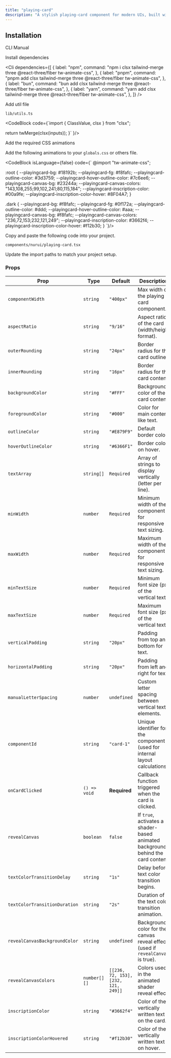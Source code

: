 ```yaml
---
title: "playing-card"
description: "A stylish playing-card component for modern UIs, built with accessibility and animation in mind."
---
```


<ComponentPreview componentName="playingCard" />

## Installation

<Tabs defaultValue="cli">

<TabsList>
  <TabsTrigger value="cli">CLI</TabsTrigger>
  <TabsTrigger value="manual">Manual</TabsTrigger>
</TabsList>

<TabsContent value="cli">
  <Cli />
</TabsContent>

<TabsContent value="manual">

<Steps>

<Step>Install dependencies</Step>

<Cli
  dependencies={[
    {
      label: "npm",
      command: "npm i clsx tailwind-merge three @react-three/fiber tw-animate-css",
    },
    {
      label: "pnpm",
      command: "pnpm add clsx tailwind-merge three @react-three/fiber tw-animate-css",
    },
    {
      label: "bun",
      command: "bun add clsx tailwind-merge three @react-three/fiber tw-animate-css",
    },
    {
      label: "yarn",
      command: "yarn add clsx tailwind-merge three @react-three/fiber tw-animate-css",
    },
  ]}
/>

<Step>Add util file</Step>

`lib/utils.ts`

<CodeBlock 
code={`import { ClassValue, clsx } from "clsx";

  return twMerge(clsx(inputs));
}`
}/>

<Step>Add the required CSS animations</Step>

Add the following animations to your `globals.css` or others file.

<CodeBlock isLanguage={false} code={`
@import "tw-animate-css";

:root {
--playingcard-bg: #18192b;
--playingcard-fg: #f8fafc;
--playingcard-outline-color: #3d3759;
--playingcard-hover-outline-color: #7c6ee6;
--playingcard-canvas-bg: #23244a;
--playingcard-canvas-colors: "143,108,255;99,102,241;80,115,184";
--playingcard-inscription-color: #00a9fe;
--playingcard-inscription-color-hover: #8F04A7;
}

.dark {
--playingcard-bg: #f8fafc;
--playingcard-fg: #0f172a;
--playingcard-outline-color: #ddd;
--playingcard-hover-outline-color: #aaa;
--playingcard-canvas-bg: #f8fafc;
--playingcard-canvas-colors: "236,72,153;232,121,249";
--playingcard-inscription-color: #3662f4;
--playingcard-inscription-color-hover: #f12b30;
}
`}/>

<Step>Copy and paste the following code into your project.</Step>

`components/nurui/playing-card.tsx`

<CodeBlock componentName="playingCard" fileName="playing-card" />

<Step>Update the import paths to match your project setup.</Step>
   
</Steps>

</TabsContent>

</Tabs>

### Props

| **Prop**                      | **Type**     | **Default**                         | **Description**                                                                  |
| ----------------------------- | ------------ | ----------------------------------- | -------------------------------------------------------------------------------- |
| `componentWidth`              | `string`     | `"400px"`                           | Max width of the playing card component.                                         |
| `aspectRatio`                 | `string`     | `"9/16"`                            | Aspect ratio of the card (width/height format).                                  |
| `outerRounding`               | `string`     | `"24px"`                            | Border radius for the card outline.                                              |
| `innerRounding`               | `string`     | `"16px"`                            | Border radius for the card content.                                              |
| `backgroundColor`             | `string`     | `"#FFF"`                            | Background color of the card content.                                            |
| `foregroundColor`             | `string`     | `"#000"`                            | Color for main content like text.                                                |
| `outlineColor`                | `string`     | `"#E879F9"`                         | Default border color.                                                            |
| `hoverOutlineColor`           | `string`     | `"#6366F1"`                         | Border color on hover.                                                           |
| `textArray`                   | `string[]`   | `Required`                          | Array of strings to display vertically (letter per line).                        |
| `minWidth`                    | `number`     | `Required`                          | Minimum width of the component for responsive text sizing.                       |
| `maxWidth`                    | `number`     | `Required`                          | Maximum width of the component for responsive text sizing.                       |
| `minTextSize`                 | `number`     | `Required`                          | Minimum font size (px) of the vertical text.                                     |
| `maxTextSize`                 | `number`     | `Required`                          | Maximum font size (px) of the vertical text.                                     |
| `verticalPadding`             | `string`     | `"20px"`                            | Padding from top and bottom for text.                                            |
| `horizontalPadding`           | `string`     | `"20px"`                            | Padding from left and right for text.                                            |
| `manualLetterSpacing`         | `number`     | `undefined`                         | Custom letter spacing between vertical text elements.                            |
| `componentId`                 | `string`     | `"card-1"`                          | Unique identifier for the component (used for internal layout calculations).     |
| `onCardClicked`               | `() => void` | **Required**                        | Callback function triggered when the card is clicked.                            |
| `revealCanvas`                | `boolean`    | `false`                             | If `true`, activates a shader-based animated background behind the card content. |
| `textColorTransitionDelay`    | `string`     | `"1s"`                              | Delay before text color transition begins.                                       |
| `textColorTransitionDuration` | `string`     | `"2s"`                              | Duration of the text color transition animation.                                 |
| `revealCanvasBackgroundColor` | `string`     | `undefined`                         | Background color for the canvas reveal effect (used if `revealCanvas` is true).  |
| `revealCanvasColors`          | `number[][]` | `[[236, 72, 153], [232, 121, 249]]` | Colors used in the animated shader reveal effect.                                |
| `inscriptionColor`            | `string`     | `"#3662f4"`                         | Color of the vertically written text on the card.                                |
| `inscriptionColorHovered`     | `string`     | `"#f12b30"`                         | Color of the vertically written text on hover.                                   |
